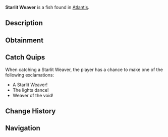 {{FishInfobox
|image          = Starlit Weaver.png
|rarity         = Rare
|sea            = First Sea
|location       = [[Atlantis]]
|sublocation    = 
|sources        = Fishing Rod
|radar_location = 
|xp             = 500
|weather        = Clear
|time           = Night
|season         = 
|bait           = Deep Coral
|base_weight    = 40
|base_value     = 800
|weight_range   = 20
|base_chance    = 10
|base_resil     = 25
}}
'''Starlit Weaver''' is a {{Rarity|Rare}} fish found in [[Atlantis]].

== Description ==
{{Description|These ethereal fish trail strands of bioluminescent light that weave complex patterns in the water. The patterns are said to map the currents of magical energy flowing through the abyss.|Bestiary Entry}}

== Obtainment ==
{{Description|Ethereal Abyss Pool|Bestiary Hint}}
{{Fish Availability|
Atlantis/Ethereal Abyss
|top_rods      = 
Leviathan's Fang Rod\78529.75\130434.15;
Free Spirit Rod\72327.7\130212.17;
Trident Rod\67198.59\120978.21;
Great Rod of Oscar\58594.76\76901.72;
Ethereal Prism Rod\56602.18\77373.76;
Plastic Rod\44300.51\50573.45;
Krampus's Rod\52882.37\59006.4;
Magma Rod\51526.42\57493.42;
Azure Of Lagoon\54011.96\87643.09;
No-Life Rod\55032.09\86374.16;
Fungal Rod\36428.38\64758.14;
Antler Rod\32307.19\56662.75;
Adventurer's Rod\41456.17\73733.83;
Astralhook Rod\56501.4\77034.41;
Seraphic Rod\54703.64\77591.97;
Rod Of The Forgotten Fang\51091.85\75059.36;
Challenger's Rod\49540.69\75152.97;
Blazebringer Rod\47778.1\73254;
Rod Of The Depths\45830.07\67956.73;
Rod Of The Exalted One\45094.24\68246.64;
Zeus Rod\44985.02\69077.08;
Verdant Shear Rod\44384.91\69227.66;
Depthseeker Rod\40744.76\64392.15;
Avalanche Rod\36665.33\58026.99;
Volcanic Rod\35052.51\54606.18;
Steady Rod\11736.92\20585.92
|recommended   = Trident Rod
}}

== Catch Quips ==
When catching a Starlit Weaver, the player has a chance to make one of the following exclamations:
* A Starlit Weaver!
* The lights dance!
* Weaver of the void!

== Change History ==
{{Change History|{{subst:Current Version}}}}

== Navigation ==
{{Fish Navbox|Atlantis}}